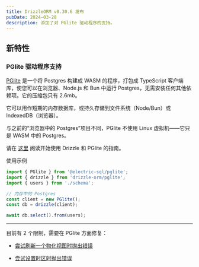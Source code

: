 ```yaml
---
title: DrizzleORM v0.30.6 发布
pubDate: 2024-03-28
description: 添加了对 PGlite 驱动程序的支持。
---
```


## 新特性

### PGlite 驱动程序支持

[PGlite](https://github.com/electric-sql/pglite) 是一个将 Postgres 构建成 WASM 的程序，打包成 TypeScript 客户端库，使您可以在浏览器、Node.js 和 Bun 中运行 Postgres，无需安装任何其他依赖项。它的压缩包只有 2.6mb。

它可以用作短期的内存数据库，或持久存储到文件系统（Node/Bun）或 IndexedDB（浏览器）。

与之前的“浏览器中的 Postgres”项目不同，PGlite 不使用 Linux 虚拟机——它只是 WASM 中的 Postgres。


请在 [这里](/docs/get-started-postgresql#pglite) 阅读开始使用 Drizzle 和 PGlite 的指南。

使用示例
```ts copy {1,6}
import { PGlite } from '@electric-sql/pglite';
import { drizzle } from 'drizzle-orm/pglite';
import { users } from './schema';

// 内存中的 Postgres
const client = new PGlite();
const db = drizzle(client);

await db.select().from(users);
```
---
目前有 2 个限制，需要在 PGlite 方面修复：

- [尝试刷新一个物化视图时抛出错误](https://github.com/electric-sql/pglite/issues/63)

- [尝试设置时区时抛出错误](https://github.com/electric-sql/pglite/issues/62)
